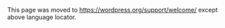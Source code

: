 {{Languages|
{{en|Using the Support Forums}}
{{pt-br|Usando o Fórum de Suporte}}
{{ja|サポートフォーラムの利用}}
{{es|Usando los Foros de Soporte}}
{{th|Using the Support Forums}}
{{zh-cn|使用支持论坛}}
}}
This page was moved to https://wordpress.org/support/welcome/ except above language locator.
<!--

__TOC__
The [http://wordpress.org/support/ WordPress Support Forums] are a fantastic resource with a ton of information, but sometimes people have trouble getting help there and they don't know why. This is usually the result of a communication gap. The WordPress forums have one of the most helpful communities on the web, you just need to help them help you.  '''Note:'''  Please read the [[Supported Versions]] information as the the [http://wordpress.org/support/ WordPress Support Forums] only provide assistance for officially released versions of [[WordPress]].

== Read the welcome message ==

A simplified user guide can be found on the [[Forum Welcome]] Codex Page.

== Search First ==

Before you do anything, it's usually a good idea to try searching [https://www.google.com Google] for an answer to your problem.

It's good practice to limit your searches to a specific website. You can structure your Google query to return results from only the Wordpress Support Forum by using the following format:
<pre>site:wordpress.org/support/ keyword1 keyword2</pre>

Note that there isn't a space after the colon. If this doesn't give you the answer, search the [http://codex.wordpress.org/ Codex]. Alter your Google query to look like this:

<pre>site:codex.wordpress.org keyword1 keyword</pre>

Remember, the Codex has a specific page for [[Troubleshooting]] and a [[FAQ]] to solve and answer most common problems/questions.

If you are looking for help on a specific plugin, you can use Google to narrow your search to return only pages of that plugin's support threads using the following query construct,

<pre>link:wordpress.org/support/plugin/<the-plugin-slug> site:wordpress.org/support/topic/ keyword1 keyword2</pre>

Note: you need to replace <code><the-plugin-slug></code> with  the actual plugin's slug which you want to search, just browse to the plugin page and copy it from the browser address bar.

More details about [[Finding WordPress Help]] using search engines is available, too.

By searching first, you will prevent annoying anyone, and it'll probably help you get an answer faster.

If searching gets you nowhere, it's a good idea to mention that in your forum post so people know it's a novel problem worth tackling. When you make the forum post, list the things you searched for since it'll help others effectively troubleshoot your problem.

== Getting Your Questions Answered on the Forum ==

; [http://codex.wordpress.org/Using_the_Support_Forums#Search_First Search First] :Always use Google to try and find the answer to your question.  Attempting to find a solution to your own problem will help you with future issues you run into.
; Use the Correct Forum Section :If your question relates to Installation, then post your topic in the [https://wordpress.org/support/forum/installation Installation Forum].  If your question is about Themes and Template, post it there. Questions placed in the wrong Forum may get overlooked.
; Create a Descriptive Topic Title :A topic title such as "Help!" or "Newbie question" or "What the ****?" is not descriptive!  A poor choice of title can slow responses to your questions.  Many volunteers look for topic titles matching their area of expertise, and if your title isn't descriptive enough, the volunteer may move on to the next question. For example, "CSS problem in header" will bring CSS-capable help to your post. "Error: Cannot connect to database" will more likely get a response from a volunteer knowledgeable in database problems.  Think about your title! It's worth an extra moment to be clear and concise and will help you get your answer sooner.  Correctly framing the problem will also help subsequent visitors to the Forums who are encountering the same issue.
;Know How to Ask a Question : Make sure you are posting an effective question in the Forums.  Please read [http://www.catb.org/~esr/faqs/smart-questions.html How to ask questions the smart way!] 
; Be Courteous :Politeness counts. Simply using the words "please" and "thank you" are easy things to do, and are always appreciated by those taking the time out of their day to help you.  
; Give Information :What version of WordPress are you using? What Theme are you using?  Have you recently installed any plugins? Have you customized something recently? If possible, provide a direct link to your site so that Forum volunteers can see the source of your problem.  Don't assume that people will "just know" the answer to your problem so provide as much detail as you can.
; Post Your URL (website address) :Volunteers are not psychics. Questions like, "My sidebar looks bad. Why?", without a site address is impossible to answer.  In most cases, you must either provide a [[Glossary#URL|URL]] or a detailed 3-5 paragraph description of your problem.
; Use Plain and Descriptive Language :If you are new to WordPress and the Forums, please know volunteers care about understanding your issue. Some volunteers will not be as well versed as you would like in the technical arcana of WordPress, PHP, and CSS so the more plain and descriptive your language, the better your chances for getting solutions. For information on the jargon and terminology of WordPress, see [[Introduction to Blogging]] and [[WordPress Semantics]].
; Posting Code :Long sections of code should not be posted on the forum. Please use your own site to do this, or use [http://pastebin.com/ Pastebin] and copy your code there. Then return here and post the link Pastebin gives you to your code. You can also copy your .php file, change the extension to .phps, save it on your site, and then post a direct link to that file. There are many options available, but long bits of code will be deleted from the forum.
; Be Patient :Everyone that answers questions on the Forum is an unpaid volunteer. Please be patient when waiting for an answer. At times frustrations can get the better of people...it happens to everyone, but sometimes you may just have to wait a bit before a question gets answered. Remember that WordPress has a world-wide user base, so you may have to wait for someone in a faraway place to come online to help you out! 
;Don't Bump :[http://en.wikipedia.org/wiki/Internet_forum#Bumping Bumping] is poor etiquette!  It's like jumping into the front of the line, which just upsets people.  Bumping will not get your question answered faster--volunteers look for threads that only have one (1) post, but if you bump your thread, you immediately increase the post count to two (2) and that makes it harder to find an unanswered thread. Volunteers often use the [https://wordpress.org/support/view/no-replies no-replies list] to look for posts without answers. '''If you bump your post, it will be removed from that list.'''
; One Post - One Question :If your original question gets answered, don't use the same post to ask a different question. It may not get answered, since your post title won't match what you are currently needing help with. Create a new topic for your new question.
; Follow-up with Your Solutions :If you find a solution to the problem, whether elsewhere or through these Forums, please post the solution so others can benefit from this collective pool of knowledge. There's nothing more disheartening than finding that thread where someone has the same problem you're having but seeing the "Nevermind, I found the solution, thanks."

==Forum Fair Use Policy==

To ensure the best experience for all WordPress members, we ask that you observe the following guidelines regarding the "fair use" of the WordPress Support Forums.

;The forums are not chat rooms :It is very difficult to hold a 'conversation' in a forum setting and the forums are not the appropriate place for starting topics unrelated to support issues.
; Forums are NOT Paid Support :Volunteers give of their time and expertise to answer your questions. They are not paid or rewarded in any way, except by the occasional thank you. Be nice to them and they will be nice to you. And if you have a good experience and want to share your expertise and time, consider becoming a [[Support Forum Volunteers|Support Forum Volunteer]] yourself.
; Spam, Unwanted Links, Advertising, and Inappropriate Items Will Be Deleted :While the WordPress Support Forum is fairly casual, unwanted and inappropriate material will be deleted immediately.
; Signatures are a no-no :The support forums lend themselves well to quick visual scanning of the content.  Signatures interrupt this scanning, and are strongly discouraged.  Any signature found may be deleted without notice.
; Post Must Be Related to WordPress :Topics and their discussions must be related to WordPress and providing support for users of WordPress.  All other topics are subject to closing or deletion.
; Soliciting professional (for pay) assistance : Please direct all requests for professional assistance to [http://jobs.wordpress.net/ WP Jobs]. WordPress users who desire to bid on such work are encouraged to browse that list and respond directly.

== Common Problems Asking for Help ==

When a thread seems to get few responses, it usually has one or more of the following problems:

; Bad Thread Titles :The title or subject of your thread should be short and descriptive. If the title of your thread is ''"How do I"'' or ''"Help me!!"'', that says nothing to someone who may be skimming the forums looking for a thread they can help out on. Begin the post with the words specific to your problem.  ''"Index.php reports parsing error"'' will get you farther than ''"Problem with index.php"''. '''Help people help you.''' Title the thread with keywords relevant to your problem so someone scanning thread titles could tell at a glance what you need help with.
; Not Enough Information :Sometimes threads will go on for a few days just gathering the information required for someone to be able to help you. At a minimum you should let people know:
* Things you've tried and places you've searched for a solution
* Steps to recreate the problem
* A link to your site
* What version of WordPress you're running
* What sort of server you're on (If it's relevant)
* The version of PHP and MySQL you are using (If it's relevant)
; Hosting Issues :Chances are you're paying someone to host your site, and there is a lot they can do for you that we can't. If you're not sure how to create a database or access MySQL, they usually have documentation on that issue or can walk you through it. Start there. While you can't expect them to help you with WordPress itself, the following things are probably well within the realm of your host support:
* Creating a MySQL database
* Connecting to a database
* Making a file writable
* PHP not working (WordPress showing blank pages or PHP code/errors)

== Forum Post or Topic Deletion ==

We are primarily a community of  learners and the solutions to your problems are valuable to everyone here.  Therefore, the moderators will only remove your forum posts or whole topics if a valid security or personal safety concern is presented.

Please understand that anything you publish in the support forums is publicly visible and may remain cached indefinitely by search engines, regardless of deletion.

We reserve the right to delete topics or posts that are off-topic or detrimental to the community.

== More Resources ==

If you are having trouble getting help or figuring out how to ask for help, check the following resources.

* [[Forum Welcome]]
* [[Getting More Help]]
* [[Troubleshooting]]
* [[FAQ]]
* [[Finding WordPress Help]]
* [[Know Your Sources]]
* [http://www.catb.org/~esr/faqs/smart-questions.html How To Ask Questions The Smart Way]
* [[IRC|IRC Freenode WordPress Support on channel #wordpress]]
* [[WordPress IRC Live Help]]

[[Category:WordPress Help]]
[[Category:Troubleshooting]]
[[Category:Getting Started]]
[[Category:Forum]]
{{Copyedit}}
-->